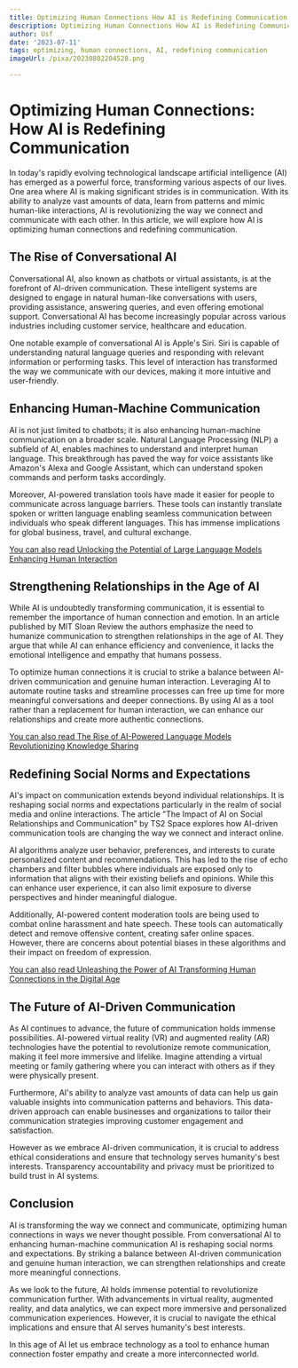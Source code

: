 ```yaml
---
title: Optimizing Human Connections How AI is Redefining Communication
description: Optimizing Human Connections How AI is Redefining Communication
author: Usf
date: '2023-07-11'
tags: optimizing, human connections, AI, redefining communication
imageUrl: /pixa/20230802204528.png

---
```

# Optimizing Human Connections: How AI is Redefining Communication

In today's rapidly evolving technological landscape artificial intelligence (AI) has emerged  as a powerful force, transforming various aspects  of our lives.  One area where AI is making significant strides is  in communication. With its  ability to analyze vast  amounts of data, learn from patterns and mimic human-like interactions, AI is revolutionizing the way  we connect and communicate with each other. In this article, we will explore how AI is optimizing  human connections and redefining communication.

##  The Rise of Conversational AI

Conversational AI, also  known as chatbots  or virtual assistants, is at  the forefront of AI-driven communication. These intelligent systems are  designed to engage in natural  human-like conversations with users, providing assistance, answering queries, and even offering emotional support. Conversational AI has become increasingly popular across various industries including customer service, healthcare and education.

One notable example of conversational AI is Apple's Siri. Siri is  capable  of understanding natural language queries and responding  with relevant information or performing tasks.  This level  of interaction has transformed the way we communicate with our devices, making it more  intuitive  and user-friendly.

## Enhancing Human-Machine Communication

AI is  not  just limited to chatbots; it is also enhancing  human-machine  communication on a broader scale. Natural Language Processing (NLP) a subfield of AI, enables machines to understand and interpret human  language. This breakthrough has paved the way for voice assistants  like Amazon's Alexa and Google Assistant, which can understand spoken commands and perform tasks accordingly.

Moreover, AI-powered translation tools have made it easier for people to communicate across language  barriers. These tools can instantly  translate spoken or written language enabling seamless communication between individuals who speak different languages. This has immense implications for global business, travel, and cultural exchange.

[You can also read Unlocking the  Potential of Large Language Models Enhancing Human Interaction](Unlocking%20the%20Potential%20of%20Large%20Language%20Models%20Enhancing%20Human%20Interaction)


##  Strengthening Relationships in the Age of AI

While AI is undoubtedly transforming communication, it is essential to remember the importance of human connection and emotion. In an article published by MIT Sloan Review the authors emphasize the need to humanize communication to  strengthen relationships in  the age of AI. They argue that while AI can enhance efficiency and  convenience, it lacks the  emotional intelligence and  empathy that humans possess.

To optimize human connections it is crucial to strike  a balance between AI-driven communication and genuine human interaction. Leveraging AI to automate routine tasks and streamline processes can free up time for more meaningful conversations and  deeper  connections. By using AI as  a tool rather than a  replacement for human interaction, we can enhance our relationships and create more authentic connections.

[You can also read The Rise of AI-Powered Language Models Revolutionizing Knowledge  Sharing](The%20Rise%20of%20AI-Powered%20Language%20Models%20Revolutionizing%20Knowledge%20Sharing)


## Redefining Social Norms and Expectations

AI's  impact on communication extends beyond individual relationships.  It is reshaping social norms and expectations particularly in the realm of social media and online interactions. The article "The Impact of AI on Social  Relationships and Communication" by TS2 Space explores  how  AI-driven communication  tools are  changing the way we connect and interact online.

AI algorithms analyze user behavior, preferences, and interests to curate personalized content and recommendations.  This  has led to the rise of echo chambers  and filter bubbles where individuals are exposed only  to information  that aligns with their existing beliefs and opinions. While  this can enhance user experience,  it can also  limit exposure to diverse  perspectives and hinder meaningful dialogue.

Additionally, AI-powered content moderation tools are being  used to combat online harassment and hate speech. These tools can automatically detect and remove offensive content, creating safer online spaces.  However, there are concerns about potential biases in these algorithms and  their impact on freedom of expression.

[You can also read Unleashing the Power of AI  Transforming Human Connections in the Digital Age](Unleashing%20the%20Power%20of%20AI%20Transforming%20Human%20Connections%20in%20the%20Digital%20Age)


## The Future of AI-Driven Communication

As AI continues to advance, the  future of  communication holds immense possibilities. AI-powered virtual reality (VR) and augmented reality (AR) technologies have the  potential to revolutionize remote communication, making it feel more immersive  and lifelike. Imagine attending a virtual meeting or family gathering where you can interact with others as if they were  physically present.

Furthermore, AI's ability to analyze vast  amounts of data can help us  gain  valuable insights into communication patterns and behaviors. This data-driven  approach can enable businesses and  organizations to tailor their communication strategies improving customer engagement and satisfaction.

However as we embrace AI-driven communication, it is crucial to address ethical considerations and ensure that technology  serves  humanity's best interests. Transparency accountability  and privacy must  be prioritized to build trust in AI systems.

## Conclusion

AI is transforming the way we connect and communicate,  optimizing human connections in ways we  never thought possible. From conversational AI to enhancing human-machine communication AI is reshaping social norms and expectations. By  striking  a balance  between AI-driven communication and genuine human interaction, we can strengthen relationships and create more  meaningful connections.

As we  look to the future, AI  holds immense potential to revolutionize communication further. With advancements in virtual reality, augmented reality, and data analytics, we can expect more immersive and personalized communication experiences. However, it is crucial to navigate the ethical implications and ensure that AI serves humanity's best interests.

In this age of AI let us embrace technology as a tool to enhance human connection foster  empathy and create a  more interconnected world.